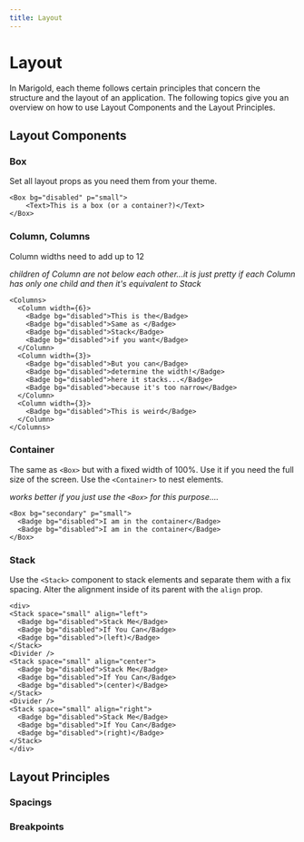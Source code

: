 ```yaml
---
title: Layout
---
```



# Layout

In Marigold, each theme follows certain principles that concern the structure and the layout of an application.
The following topics give you an overview on how to use Layout Components and the Layout Principles.

## Layout Components

### Box

Set all layout props as you need them from your theme.

```tsx live
<Box bg="disabled" p="small">
    <Text>This is a box (or a container?)</Text>
</Box>
```

### Column, Columns

Column widths need to add up to 12

_children of Column are not below each other...it is just pretty if each Column has only one child and then it's equivalent to Stack_

```tsx live
<Columns>
  <Column width={6}>
    <Badge bg="disabled">This is the</Badge>
    <Badge bg="disabled">Same as </Badge>
    <Badge bg="disabled">Stack</Badge>
    <Badge bg="disabled">if you want</Badge>
  </Column>
  <Column width={3}>
    <Badge bg="disabled">But you can</Badge>
    <Badge bg="disabled">determine the width!</Badge>
    <Badge bg="disabled">here it stacks...</Badge>
    <Badge bg="disabled">because it's too narrow</Badge>
  </Column>
  <Column width={3}>
    <Badge bg="disabled">This is weird</Badge>
  </Column>
</Columns>
```

### Container

The same as `<Box>` but with a fixed width of 100%. Use it if you need the full size of the screen.
Use the `<Container>` to nest elements.

_works better if you just use the `<Box>` for this purpose...._

```tsx live
<Box bg="secondary" p="small">
  <Badge bg="disabled">I am in the container</Badge>
  <Badge bg="disabled">I am in the container</Badge>
</Box>
```

### Stack

Use the `<Stack>` component to stack elements and separate them with a fix spacing. Alter the alignment inside of its parent with the `align` prop.

```tsx live
<div>
<Stack space="small" align="left">
  <Badge bg="disabled">Stack Me</Badge>
  <Badge bg="disabled">If You Can</Badge>
  <Badge bg="disabled">(left)</Badge>
</Stack>
<Divider />
<Stack space="small" align="center">
  <Badge bg="disabled">Stack Me</Badge>
  <Badge bg="disabled">If You Can</Badge>
  <Badge bg="disabled">(center)</Badge>
</Stack>
<Divider />
<Stack space="small" align="right">
  <Badge bg="disabled">Stack Me</Badge>
  <Badge bg="disabled">If You Can</Badge>
  <Badge bg="disabled">(right)</Badge>
</Stack>
</div>
```

## Layout Principles

### Spacings

### Breakpoints
